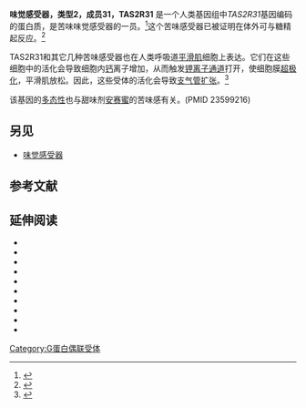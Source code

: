 {{PBB|geneid=259290}}
'''味觉感受器，类型2，成员31，TAS2R31''' 是一个人类基因组中''TAS2R31''基因编码的蛋白质，是苦味味觉感受器的一员。<ref name="entrez">{{cite web | title = Entrez Gene: TAS2R31 taste receptor, type 2, member 31| url = http://www.ncbi.nlm.nih.gov/sites/entrez?Db=gene&Cmd=ShowDetailView&TermToSearch=259290| accessdate = }}</ref>这个苦味感受器已被证明在体外可与糖精起反应。<ref name="pmid15537898">{{cite journal | author = Kuhn C, Bufe B, Winnig M, Hofmann T, Frank O, Behrens M, Lewtschenko T, Slack JP, Ward CD, Meyerhof W | title = Bitter taste receptors for saccharin and acesulfame K | journal = J. Neurosci. | volume = 24 | issue = 45 | pages = 10260–5 | pmid = 15537898 | doi = 10.1523/JNEUROSCI.1225-04.2004 | url = | issn = |date=November 2004}}</ref>

TAS2R31和其它几种苦味感受器也在人类呼吸道[[平滑肌|平滑肌]]细胞上表达。它们在这些细胞中的活化会导致细胞内[[钙|钙]]离子增加，从而触发[[钾离子通道|钾离子通道]]打开，使细胞膜[[超极化_(生物学)|超极化]]，平滑肌放松。因此，这些受体的活化会导致[[支气管扩张|支气管扩张]]。<ref name="pmid20972434">{{cite journal | author = Deshpande DA, Wang WC, McIlmoyle EL, Robinett KS, Schillinger RM, An SS, Sham JS, Liggett SB | title = Bitter taste receptors on airway smooth muscle bronchodilate by localized calcium signaling and reverse obstruction | journal = Nat. Med. | volume = 16 | issue = 11 | pages = 1299–304 | pmid = 20972434 | pmc = 3066567 | doi = 10.1038/nm.2237 |date=November 2010}}</ref>

该基因的[[多态性_(生物学)|多态性]]也与甜味剂[[乙酰磺胺酸钾|安赛蜜]]的苦味感有关。(PMID 23599216)

==另见==
* [[味觉感受器|味觉感受器]]

==参考文献==
{{reflist}}

==延伸阅读==
{{refbegin | 2}}
*{{cite journal  | author=Margolskee RF |title=Molecular mechanisms of bitter and sweet taste transduction. |journal=J. Biol. Chem. |volume=277 |issue= 1 |pages= 1–4 |year= 2002 |pmid= 11696554 |doi= 10.1074/jbc.R100054200 }}
*{{cite journal  | author=Montmayeur JP, Matsunami H |title=Receptors for bitter and sweet taste. |journal=Curr. Opin. Neurobiol. |volume=12 |issue= 4 |pages= 366–71 |year= 2002 |pmid= 12139982 |doi=10.1016/S0959-4388(02)00345-8  }}
*{{cite journal  | author=Bufe B, Hofmann T, Krautwurst D, ''et al.'' |title=The human TAS2R16 receptor mediates bitter taste in response to beta-glucopyranosides. |journal=Nat. Genet. |volume=32 |issue= 3 |pages= 397–401 |year= 2002 |pmid= 12379855 |doi= 10.1038/ng1014 }}
*{{cite journal  | author=Strausberg RL, Feingold EA, Grouse LH, ''et al.'' |title=Generation and initial analysis of more than 15,000 full-length human and mouse cDNA sequences. |journal=Proc. Natl. Acad. Sci. U.S.A. |volume=99 |issue= 26 |pages= 16899–903 |year= 2003 |pmid= 12477932 |doi= 10.1073/pnas.242603899 |pmc=139241}}
*{{cite journal  | author=Zhang Y, Hoon MA, Chandrashekar J, ''et al.'' |title=Coding of sweet, bitter, and umami tastes: different receptor cells sharing similar signaling pathways. |journal=Cell |volume=112 |issue= 3 |pages= 293–301 |year= 2003 |pmid= 12581520 |doi=10.1016/S0092-8674(03)00071-0  }}
*{{cite journal  | author=Conte C, Ebeling M, Marcuz A, ''et al.'' |title=Identification and characterization of human taste receptor genes belonging to the TAS2R family. |journal=Cytogenet. Genome Res. |volume=98 |issue= 1 |pages= 45–53 |year= 2003 |pmid= 12584440 |doi= 10.1159/000068546 }}
*{{cite journal  | author=Pronin AN, Tang H, Connor J, Keung W |title=Identification of ligands for two human bitter T2R receptors. |journal=Chem. Senses |volume=29 |issue= 7 |pages= 583–93 |year= 2005 |pmid= 15337684 |doi= 10.1093/chemse/bjh064 }}
*{{cite journal  | author=Gerhard DS, Wagner L, Feingold EA, ''et al.'' |title=The status, quality, and expansion of the NIH full-length cDNA project: the Mammalian Gene Collection (MGC). |journal=Genome Res. |volume=14 |issue= 10B |pages= 2121–7 |year= 2004 |pmid= 15489334 |doi= 10.1101/gr.2596504 |pmc=528928}}
*{{cite journal  | author=Fischer A, Gilad Y, Man O, Pääbo S |title=Evolution of bitter taste receptors in humans and apes. | url=https://archive.org/details/sim_molecular-biology-and-evolution_2005-03_22_3/page/432 |journal=Mol. Biol. Evol. |volume=22 |issue= 3 |pages= 432–6 |year= 2005 |pmid= 15496549 |doi= 10.1093/molbev/msi027 }}
*{{cite journal  | author=Kuhn C, Bufe B, Winnig M, ''et al.'' |title=Bitter taste receptors for saccharin and acesulfame K. |journal=J. Neurosci. |volume=24 |issue= 45 |pages= 10260–5 |year= 2005 |pmid= 15537898 |doi= 10.1523/JNEUROSCI.1225-04.2004 }}
{{refend}}

{{G蛋白偶联受体}}
[[Category:G蛋白偶联受体|Category:G蛋白偶联受体]]
